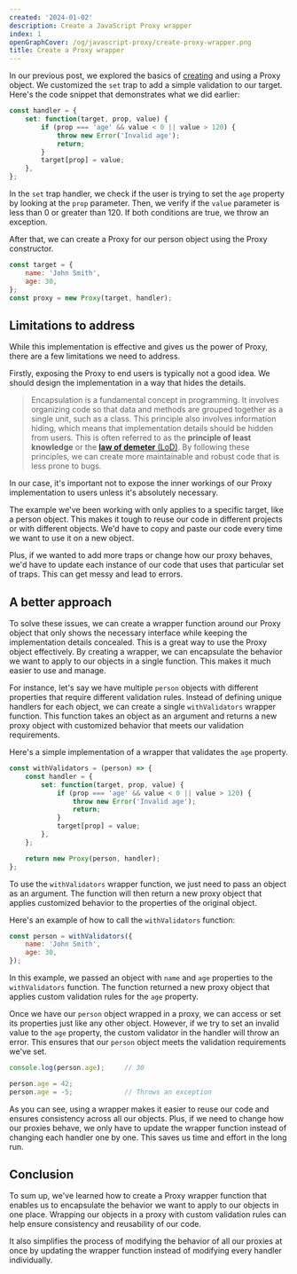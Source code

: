 ```yaml
---
created: '2024-01-02'
description: Create a JavaScript Proxy wrapper
index: 1
openGraphCover: /og/javascript-proxy/create-proxy-wrapper.png
title: Create a Proxy wrapper
---
```


In our previous post, we explored the basics of [creating](https://phuoc.ng/collection/javascript-proxy/an-introduction-to-javascript-proxy/) and using a Proxy object. We customized the `set` trap to add a simple validation to our target. Here's the code snippet that demonstrates what we did earlier:

```js
const handler = {
    set: function(target, prop, value) {
        if (prop === 'age' && value < 0 || value > 120) {
            throw new Error('Invalid age');
            return;
        }
        target[prop] = value;
    },
};
```

In the `set` trap handler, we check if the user is trying to set the `age` property by looking at the `prop` parameter. Then, we verify if the `value` parameter is less than 0 or greater than 120. If both conditions are true, we throw an exception.

After that, we can create a Proxy for our person object using the Proxy constructor.

```js
const target = {
    name: 'John Smith',
    age: 30,
};
const proxy = new Proxy(target, handler);
```

## Limitations to address

While this implementation is effective and gives us the power of Proxy, there are a few limitations we need to address.

Firstly, exposing the Proxy to end users is typically not a good idea. We should design the implementation in a way that hides the details.

> Encapsulation is a fundamental concept in programming. It involves organizing code so that data and methods are grouped together as a single unit, such as a class. This principle also involves information hiding, which means that implementation details should be hidden from users. This is often referred to as the **principle of least knowledge** or the [**law of demeter** (LoD)](https://en.wikipedia.org/wiki/Law_of_Demeter). By following these principles, we can create more maintainable and robust code that is less prone to bugs.

In our case, it's important not to expose the inner workings of our Proxy implementation to users unless it's absolutely necessary.

The example we've been working with only applies to a specific target, like a person object. This makes it tough to reuse our code in different projects or with different objects. We'd have to copy and paste our code every time we want to use it on a new object.

Plus, if we wanted to add more traps or change how our proxy behaves, we'd have to update each instance of our code that uses that particular set of traps. This can get messy and lead to errors.

## A better approach

To solve these issues, we can create a wrapper function around our Proxy object that only shows the necessary interface while keeping the implementation details concealed. This is a great way to use the Proxy object effectively. By creating a wrapper, we can encapsulate the behavior we want to apply to our objects in a single function. This makes it much easier to use and manage.

For instance, let's say we have multiple `person` objects with different properties that require different validation rules. Instead of defining unique handlers for each object, we can create a single `withValidators` wrapper function. This function takes an object as an argument and returns a new proxy object with customized behavior that meets our validation requirements.

Here's a simple implementation of a wrapper that validates the `age` property.

```js
const withValidators = (person) => {
    const handler = {
        set: function(target, prop, value) {
            if (prop === 'age' && value < 0 || value > 120) {
                throw new Error('Invalid age');
                return;
            }
            target[prop] = value;
        },
    };

    return new Proxy(person, handler);
};
```

To use the `withValidators` wrapper function, we just need to pass an object as an argument. The function will then return a new proxy object that applies customized behavior to the properties of the original object.

Here's an example of how to call the `withValidators` function:

```js
const person = withValidators({
    name: 'John Smith',
    age: 30,
});
```

In this example, we passed an object with `name` and `age` properties to the `withValidators` function. The function returned a new proxy object that applies custom validation rules for the `age` property.

Once we have our `person` object wrapped in a proxy, we can access or set its properties just like any other object. However, if we try to set an invalid value to the `age` property, the custom validator in the handler will throw an error. This ensures that our `person` object meets the validation requirements we've set.

```js
console.log(person.age);     // 30

person.age = 42;
person.age = -5;             // Throws an exception
```

As you can see, using a wrapper makes it easier to reuse our code and ensures consistency across all our objects. Plus, if we need to change how our proxies behave, we only have to update the wrapper function instead of changing each handler one by one. This saves us time and effort in the long run.

## Conclusion

To sum up, we've learned how to create a Proxy wrapper function that enables us to encapsulate the behavior we want to apply to our objects in one place. Wrapping our objects in a proxy with custom validation rules can help ensure consistency and reusability of our code.&#x20;

It also simplifies the process of modifying the behavior of all our proxies at once by updating the wrapper function instead of modifying every handler individually.&#x20;
